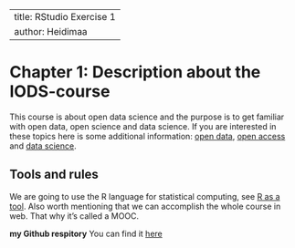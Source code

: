 
---
title: RStudio Exercise 1
author: Heidimaa
---

# Chapter 1: Description about the IODS-course

This course is about open data science and the purpose is to get familiar with open data, open science and data science. If you are interested in these topics here is some additional information: [open data](https://en.wikipedia.org/wiki/Open_data), [open access](https://en.wikipedia.org/wiki/Open_access) and [data science](https://en.wikipedia.org/wiki/Data_science).

## Tools and rules

We are going to use the R language for statistical computing, see [R as a tool](https://cran.r-project.org/index.html). Also worth mentioning that we can accomplish the whole course in web. That why it's called a MOOC. 

__my Github respitory__
You can find it [here](https://github.com/8475394/IODS-project)